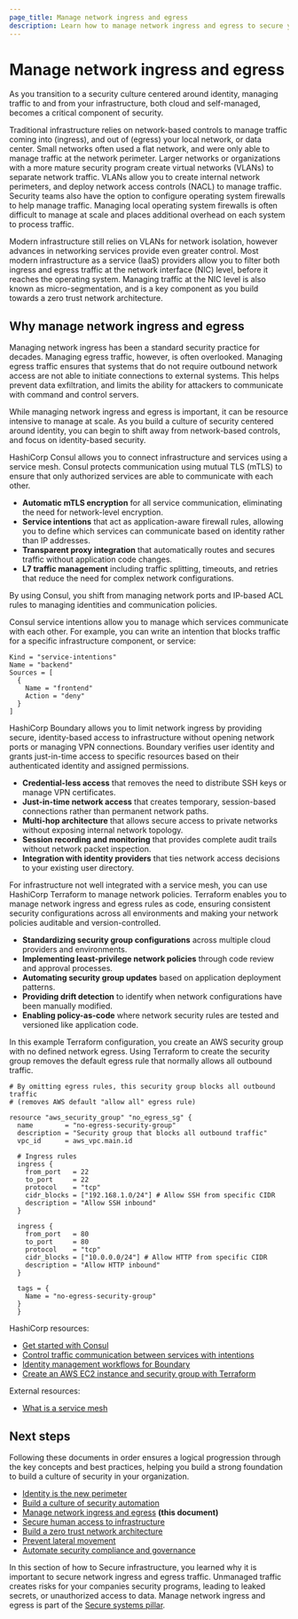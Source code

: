 ```yaml
---
page_title: Manage network ingress and egress
description: Learn how to manage network ingress and egress to secure your infrastructure.
---
```


# Manage network ingress and egress

As you transition to a security culture centered around identity, managing
traffic to and from your infrastructure, both cloud and self-managed, becomes a
critical component of security.

Traditional infrastructure relies on network-based controls to manage traffic
coming into (ingress), and out of (egress) your local network, or data center.
Small networks often used a flat network, and were only able to manage traffic
at the network perimeter. Larger networks or organizations with a more mature
security program create virtual networks (VLANs) to separate network
traffic. VLANs allow you to create internal network perimeters, and
deploy network access controls (NACL) to manage traffic. Security teams also
have the option to configure operating system firewalls to help manage traffic.
Managing local operating system firewalls is often difficult to manage at scale
and places additional overhead on each system to process traffic.

Modern infrastructure still relies on VLANs for network isolation, however
advances in networking services provide even greater control. Most modern
infrastructure as a service (IaaS) providers allow you to filter both ingress
and egress traffic at the network interface (NIC) level, before it reaches
the operating system. Managing traffic at the NIC level is also known as
micro-segmentation, and is a key component as you build towards a zero trust
network architecture.

## Why manage network ingress and egress

Managing network ingress has been a standard security practice for decades.
Managing egress traffic, however, is often overlooked. Managing egress traffic
ensures that systems that do not require outbound network access are not able to
initiate connections to external systems. This helps prevent data exfiltration,
and limits the ability for attackers to communicate with command and control
servers.

While managing network ingress and egress is important, it can be resource
intensive to manage at scale. As you build a culture of security centered around
identity, you can begin to shift away from network-based controls, and focus on
identity-based security.

HashiCorp Consul allows you to connect infrastructure and services using a
service mesh. Consul protects communication using mutual TLS (mTLS) to ensure that only
authorized services are able to communicate with each other. 

- **Automatic mTLS encryption** for all service communication, eliminating the need for network-level encryption.
- **Service intentions** that act as application-aware firewall rules, allowing you to define which services can communicate based on identity rather than IP addresses.
- **Transparent proxy integration** that automatically routes and secures traffic without application code changes.
- **L7 traffic management** including traffic splitting, timeouts, and retries that reduce the need for complex network configurations.

<VideoEmbed url="https://www.youtube.com/watch?v=RuMk6G_T4PM"/>

By using Consul, you shift from managing network ports and IP-based ACL rules to
managing identities and communication policies.

Consul service intentions allow you to manage which services communicate with each
other. For example, you can write an intention that blocks traffic for a specific
infrastructure component, or service:

```hcl
Kind = "service-intentions"
Name = "backend"
Sources = [
  {
    Name = "frontend"
    Action = "deny"
  }
]
```

HashiCorp Boundary allows you to limit network ingress by providing secure,
identity-based access to infrastructure without opening network ports or
managing VPN connections. Boundary verifies user identity and grants just-in-time
access to specific resources based on their authenticated identity and assigned
permissions.

- **Credential-less access** that removes the need to distribute SSH keys or manage VPN certificates.
- **Just-in-time network access** that creates temporary, session-based connections rather than permanent network paths.
- **Multi-hop architecture** that allows secure access to private networks without exposing internal network topology.
- **Session recording and monitoring** that provides complete audit trails without network packet inspection.
- **Integration with identity providers** that ties network access decisions to your existing user directory.

<VideoEmbed url="https://www.youtube.com/watch?v=NzMqLs6VvJ4"/>

For infrastructure not well integrated with a service mesh, you can use
HashiCorp Terraform to manage network policies. Terraform enables you to manage
network ingress and egress rules as code, ensuring consistent security
configurations across all environments and making your network policies
auditable and version-controlled.

- **Standardizing security group configurations** across multiple cloud providers and environments.
- **Implementing least-privilege network policies** through code review and approval processes.
- **Automating security group updates** based on application deployment patterns.
- **Providing drift detection** to identify when network configurations have been manually modified.
- **Enabling policy-as-code** where network security rules are tested and versioned like application code.

In this example Terraform configuration, you create an AWS security group with
no defined network egress. Using Terraform to create the security group removes
the default egress rule that normally allows all outbound traffic.

```hcl
# By omitting egress rules, this security group blocks all outbound traffic
# (removes AWS default "allow all" egress rule)

resource "aws_security_group" "no_egress_sg" {
  name        = "no-egress-security-group"
  description = "Security group that blocks all outbound traffic"
  vpc_id      = aws_vpc.main.id

  # Ingress rules
  ingress {
    from_port   = 22
    to_port     = 22
    protocol    = "tcp"
    cidr_blocks = ["192.168.1.0/24"] # Allow SSH from specific CIDR
    description = "Allow SSH inbound"
  }

  ingress {
    from_port   = 80
    to_port     = 80
    protocol    = "tcp"
    cidr_blocks = ["10.0.0.0/24"] # Allow HTTP from specific CIDR
    description = "Allow HTTP inbound"
  }

  tags = {
    Name = "no-egress-security-group"
  }
  }
  ```

HashiCorp resources:

- [Get started with Consul](/consul/tutorials/get-started-vms)
- [Control traffic communication between services with intentions](/consul/tutorials/secure-services/secure-services-intentions)
- [Identity management workflows for Boundary](/boundary/tutorials/identity-management)
- [Create an AWS EC2 instance and security group with Terraform](/terraform/tutorials/configuration-language/resource)

External resources:

- [What is a service mesh](https://www.ibm.com/think/topics/service-mesh)

## Next steps

Following these documents in order ensures a logical progression through the key
concepts and best practices, helping you build a strong foundation to build a
culture of security in your organization.

- [Identity is the new perimeter](/well-architected-framework/secure-systems/infrastructure/identity-new-perimeter)
- [Build a culture of security automation](/well-architected-framework/secure-systems/infrastructure/build-culture-security)
- [Manage network ingress and egress](/well-architected-framework/secure-systems/infrastructure/manage-network-ingress-egress) **(this document)**
- [Secure human access to infrastructure](/well-architected-framework/secure-systems/infrastructure/secure-access) 
- [Build a zero trust network architecture](/well-architected-framework/secure-systems/infrastructure/build-zero-trust-network)
- [Prevent lateral movement](/well-architected-framework/secure-systems/infrastructure/prevent-lateral-movement)
- [Automate security compliance and governance](/well-architected-framework/secure-systems/infrastructure/automate-security-compliance)

In this section of how to Secure infrastructure, you learned why it is important to
secure network ingress and egress traffic. Unmanaged traffic creates risks for
your companies security programs, leading to leaked secrets, or unauthorized
access to data. Manage network ingress and egress is
part of the [Secure systems pillar](/well-architected-framework/secure-systems).
